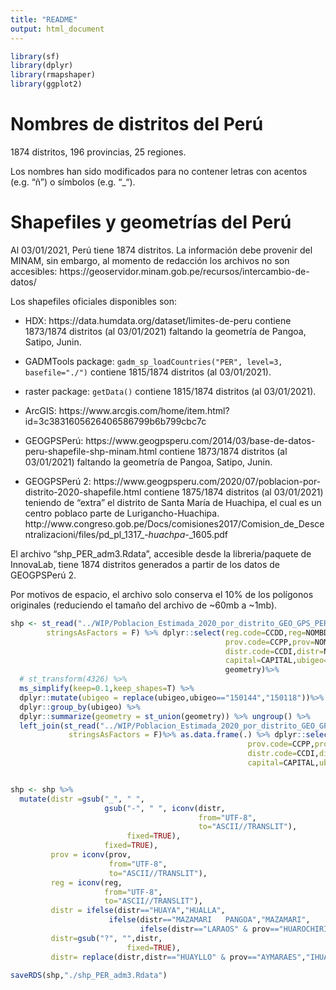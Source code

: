 ```yaml
---
title: "README"
output: html_document
---
```


```r
library(sf)
library(dplyr)
library(rmapshaper)
library(ggplot2)
```

# Nombres de distritos del Perú

1874 distritos, 196 provincias, 25 regiones.

Los nombres han sido modificados para no contener letras con acentos (e.g. "ñ") o símbolos (e.g. "_").

# Shapefiles y geometrías del Perú

Al 03/01/2021, Perú tiene 1874 distritos. La información debe provenir del MINAM, sin embargo, al momento de redacción los archivos no son accesibles: https://geoservidor.minam.gob.pe/recursos/intercambio-de-datos/

Los shapefiles oficiales disponibles son:

- HDX: https://data.humdata.org/dataset/limites-de-peru contiene 1873/1874 distritos (al 03/01/2021) faltando la geometría de Pangoa, Satipo, Junin.

- GADMTools package: `gadm_sp_loadCountries("PER", level=3, basefile="./")` contiene 1815/1874 distritos (al 03/01/2021).

- raster package: `getData()` contiene 1815/1874 distritos (al 03/01/2021).

- ArcGIS: https://www.arcgis.com/home/item.html?id=3c3831605626406586799b6b799cbc7c

- GEOGPSPerú: https://www.geogpsperu.com/2014/03/base-de-datos-peru-shapefile-shp-minam.html contiene 1873/1874 distritos (al 03/01/2021) faltando la geometría de Pangoa, Satipo, Junin.

- GEOGPSPerú 2: https://www.geogpsperu.com/2020/07/poblacion-por-distrito-2020-shapefile.html contiene 1875/1874 distritos (al 03/01/2021) teniendo de "extra" el distrito de Santa María de Huachipa, el cual es un centro poblaco parte de Lurigancho-Huachipa. http://www.congreso.gob.pe/Docs/comisiones2017/Comision_de_Descentralizacioni/files/pd_pl_1317_-_huachpa_-_1605.pdf 

El archivo "shp_PER_adm3.Rdata", accesible desde la libreria/paquete de InnovaLab, tiene 1874 distritos generados a partir de los datos de GEOGPSPerú 2.

Por motivos de espacio, el archivo solo conserva el 10% de los polígonos originales (reduciendo el tamaño del archivo de ~60mb a ~1mb).

```r
shp <- st_read("../WIP/Poblacion_Estimada_2020_por_distrito_GEO_GPS_PERU_Juan_Pablo_Suyo_Pomalia_931381206", 
        stringsAsFactors = F) %>% dplyr::select(reg.code=CCDD,reg=NOMBDEP,
                                                prov.code=CCPP,prov=NOMBPROV,
                                                distr.code=CCDI,distr=NOMBDIST,
                                                capital=CAPITAL,ubigeo=UBIGEO,
                                                geometry)%>% 
  # st_transform(4326) %>% 
  ms_simplify(keep=0.1,keep_shapes=T) %>%
  dplyr::mutate(ubigeo = replace(ubigeo,ubigeo=="150144","150118"))%>%
  dplyr::group_by(ubigeo) %>% 
  dplyr::summarize(geometry = st_union(geometry)) %>% ungroup() %>%
  left_join(st_read("../WIP/Poblacion_Estimada_2020_por_distrito_GEO_GPS_PERU_Juan_Pablo_Suyo_Pomalia_931381206", 
             stringsAsFactors = F)%>% as.data.frame(.) %>% dplyr::select(reg.code=CCDD,reg=NOMBDEP,
                                                     prov.code=CCPP,prov=NOMBPROV,
                                                     distr.code=CCDI,distr=NOMBDIST,
                                                     capital=CAPITAL,ubigeo=UBIGEO))


shp <- shp %>%
  mutate(distr =gsub("_", " ",
                     gsub("-", " ", iconv(distr,
                                          from="UTF-8",
                                          to="ASCII//TRANSLIT"), 
                          fixed=TRUE),
                     fixed=TRUE),
         prov = iconv(prov,
                      from="UTF-8",
                      to="ASCII//TRANSLIT"),
         reg = iconv(reg,
                     from="UTF-8",
                     to="ASCII//TRANSLIT"),
         distr = ifelse(distr=="HUAYA","HUALLA",
                      ifelse(distr=="MAZAMARI   PANGOA","MAZAMARI",
                             ifelse(distr=="LARAOS" & prov=="HUAROCHIRI","SAN PEDRO DE LARAOS",distr))),
         distr=gsub("?", "",distr, 
                          fixed=TRUE),
         distr= replace(distr,distr=="HUAYLLO" & prov=="AYMARAES","IHUAYLLO"))

saveRDS(shp,"./shp_PER_adm3.Rdata")  
```

